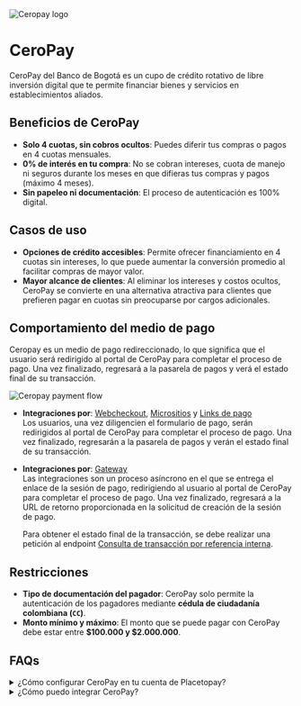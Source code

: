 

<div className='flex items-center gap-3'>
<Image src={ceropay} alt="Ceropay logo" className="h-8 w-10 my-0" unoptimized />
<h1 className='my-0'>CeroPay</h1> 
</div>

CeroPay del Banco de Bogotá es un cupo de crédito rotativo de libre inversión digital que te permite financiar bienes y servicios en establecimientos aliados.

## Beneficios de CeroPay

- **Solo 4 cuotas, sin cobros ocultos**: Puedes diferir tus compras o pagos en 4 cuotas mensuales.  
- **0% de interés en tu compra**: No se cobran intereses, cuota de manejo ni seguros durante los meses en que difieras tus compras y pagos (máximo 4 meses).  
- **Sin papeleo ni documentación**: El proceso de autenticación es 100% digital.

## Casos de uso  

- **Opciones de crédito accesibles**: Permite ofrecer financiamiento en 4 cuotas sin intereses, lo que puede aumentar la conversión promedio al facilitar compras de mayor valor.  
- **Mayor alcance de clientes**: Al eliminar los intereses y costos ocultos, CeroPay se convierte en una alternativa atractiva para clientes que prefieren pagar en cuotas sin preocuparse por cargos adicionales.  

## Comportamiento del medio de pago

Ceropay es un medio de pago redireccionado, lo que significa que el usuario será redirigido al portal de CeroPay para completar el proceso de pago. Una vez finalizado, regresará a la pasarela de pagos y verá el estado final de su transacción.

![Ceropay payment flow](/payments/pm-ceropay-flow.webp)

- **Integraciones por**: [Webcheckout](/checkout), [Micrositios](/payments/introduction-to-microsites) y [Links de pago](/payment-links)  
  Los usuarios, una vez diligencien el formulario de pago, serán redirigidos al portal de CeroPay para completar el proceso de pago. Una vez finalizado, regresarán a la pasarela de pagos y verán el estado final de su transacción.  

- **Integraciones por**: [Gateway](/gateway)  
  Las integraciones son un proceso asíncrono en el que se entrega el enlace de la sesión de pago, redirigiendo al usuario al portal de CeroPay para completar el proceso de pago. Una vez finalizado, regresará a la URL de retorno proporcionada en la solicitud de creación de la sesión de pago.  

  Para obtener el estado final de la transacción, se debe realizar una petición al endpoint [Consulta de transacción por referencia interna](/gateway/api/reference/transaction#query-request).  

## Restricciones
- **Tipo de documentación del pagador**: CeroPay solo permite la autenticación de los pagadores mediante **cédula de ciudadanía colombiana (`CC`)**.  
- **Monto mínimo y máximo**: El monto que se puede pagar con CeroPay debe estar entre **$100.000 y $2.000.000**.  


## FAQs

<details>
<summary>¿Cómo configurar CeroPay en tu cuenta de Placetopay?</summary>
<p>Contacta a nuestro equipo de operaciones para habilitar esta funcionalidad en tu sitios a través del correo servicioposventa@placetopay.com.</p>
</details>

<details>
<summary>¿Cómo puedo integrar CeroPay?</summary>
<p>CeroPay está disponible en Webcheckout, Integración con Gateway y opciones como Micrositios y Links de pago</p>
</details>